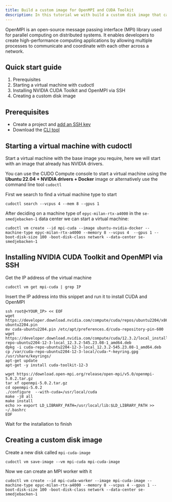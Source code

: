 ```yaml
---
title: Build a custom image for OpenMPI and CUDA Toolkit
description: In this tutorial we with build a custom disk image that can be used on CUDO Compute virtual machines. The disk image will have OpenMPI with CUDA support.
---
```


OpenMPI is an open-source message passing interface (MPI) library used for parallel computing on distributed systems. It enables developers to create high-performance computing applications by allowing multiple processes to communicate and coordinate with each other across a network.

## Quick start guide

1. Prerequisites
2. Starting a virtual machine with cudoctl
3. Installing NVIDIA CUDA Toolkit and OpenMPI via SSH
4. Creating a custom disk image

## Prerequisites
- Create a project and [add an SSH key](/docs/tutorials/how-to-generate-ssh-keys)
- Download the [CLI tool](/cli-tool)

## Starting a virtual machine with cudoctl
Start a virtual machine with the base image you require, here we will start with an image that already has NVIDIA drivers.

You can use the CUDO Compute console to start a virtual machine using the **Ubuntu 22.04 + NVIDIA drivers + Docker** image or alternatively use the command line tool ``cudoctl``

First we search to find a virtual machine type to start
```shell
cudoctl search --vcpus 4 --mem 8 --gpus 1
````
After deciding on a machine type of ``epyc-milan-rtx-a4000`` in the ``se-smedjebacken-1`` data center we can start a virtual machine:

```shell
cudoctl vm create --id mpi-cuda --image ubuntu-nvidia-docker --machine-type epyc-milan-rtx-a4000 --memory 8 --vcpus 4  --gpus 1 --boot-disk-size 100 -boot-disk-class network --data-center se-smedjebacken-1
```
## Installing NVIDIA CUDA Toolkit and OpenMPI via SSH
Get the IP address of the virtual machine
```shell
cudoctl vm get mpi-cuda | grep IP
```

Insert the IP address into this snippet and run it to install CUDA and OpenMPI
```shell
ssh root@<YOUR_IP> << EOF
wget https://developer.download.nvidia.com/compute/cuda/repos/ubuntu2204/x86_64/cuda-ubuntu2204.pin
mv cuda-ubuntu2204.pin /etc/apt/preferences.d/cuda-repository-pin-600
wget https://developer.download.nvidia.com/compute/cuda/12.3.2/local_installers/cuda-repo-ubuntu2204-12-3-local_12.3.2-545.23.08-1_amd64.deb
dpkg -i cuda-repo-ubuntu2204-12-3-local_12.3.2-545.23.08-1_amd64.deb
cp /var/cuda-repo-ubuntu2204-12-3-local/cuda-*-keyring.gpg /usr/share/keyrings/
apt-get update
apt-get -y install cuda-toolkit-12-3

wget https://download.open-mpi.org/release/open-mpi/v5.0/openmpi-5.0.2.tar.gz
tar xf openmpi-5.0.2.tar.gz
cd openmpi-5.0.2
./configure  --with-cuda=/usr/local/cuda
make -j8 all
make install
echo >> export LD_LIBRARY_PATH=/usr/local/lib:$LD_LIBRARY_PATH >> ~/.bashrc
EOF
```

Wait for the installation to finish

## Creating a custom disk image

Create a new disk called ``mpi-cuda-image``

```shell
cudoctl vm save-image --vm mpi-cuda mpi-cuda-image
```

Now we can create an MPI worker with it
```shell
cudoctl vm create --id mpi-cuda-worker --image mpi-cuda-image --machine-type epyc-milan-rtx-a4000 --memory 8 --vcpus 4 --gpus 1 --boot-disk-size 100 -boot-disk-class network --data-center se-smedjebacken-1
```

